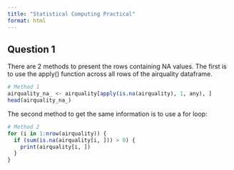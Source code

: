 ```yaml
---
title: "Statistical Computing Practical"
format: html
---
```


## Question 1

There are 2 methods to present the rows containing NA values. The first is to use the apply()  function across all rows of the airquality dataframe.
```r
# Method 1
airquality_na_ <- airquality[apply(is.na(airquality), 1, any), ]
head(airquality_na_)

```

The second method to get the same information is to use a for loop: 

```r

# Method 2
for (i in 1:nrow(airquality)) {
  if (sum(is.na(airquality[i, ])) > 0) {
    print(airquality[i, ])
  }
}

```

